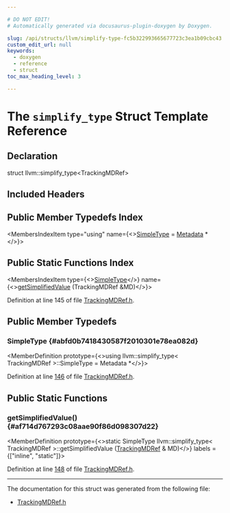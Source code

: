 ```yaml
---

# DO NOT EDIT!
# Automatically generated via docusaurus-plugin-doxygen by Doxygen.

slug: /api/structs/llvm/simplify-type-fc5b322993665677723c3ea1b09cbc43
custom_edit_url: null
keywords:
  - doxygen
  - reference
  - struct
toc_max_heading_level: 3

---
```





# The `simplify_type` Struct Template Reference

<DoxygenPage pluginConfig={pluginConfig}>



## Declaration

<CodeBlock>struct llvm::simplify_type&lt;TrackingMDRef&gt;</CodeBlock>

## Included Headers

<IncludesList>
<IncludesListItem
  filePath="llvm/IR/TrackingMDRef.h"
  permalink="/docs/api/files/include/include/llvm/include/llvm/ir/trackingmdref-h"
  isLocal="true" />
</IncludesList>

## Public Member Typedefs Index

<MembersIndex>

<MembersIndexItem
  type="using"
  name={<><a href="#abfd0b7418430587f2010301e78ea082d">SimpleType</a> = <a href="/docs/api/classes/llvm/metadata">Metadata</a> &#42;</>}>
</MembersIndexItem>

</MembersIndex>

## Public Static Functions Index

<MembersIndex>

<MembersIndexItem
  type={<><a href="#abfd0b7418430587f2010301e78ea082d">SimpleType</a></>}
  name={<><a href="#af714d767293c08aae90f86d098307d22">getSimplifiedValue</a> (TrackingMDRef &amp;MD)</>}>
</MembersIndexItem>

</MembersIndex>


Definition at line 145 of file <a href="/docs/api/files/include/include/llvm/include/llvm/ir/trackingmdref-h">TrackingMDRef.h</a>.

<SectionDefinition>

## Public Member Typedefs

### SimpleType {#abfd0b7418430587f2010301e78ea082d}

<MemberDefinition
  prototype={<>using llvm::simplify&#95;type&lt; TrackingMDRef &gt;::SimpleType =  Metadata &#42;</>}>

Definition at line <a href="/docs/api/files/include/include/llvm/include/llvm/ir/trackingmdref-h/#l00146">146</a> of file <a href="/docs/api/files/include/include/llvm/include/llvm/ir/trackingmdref-h">TrackingMDRef.h</a>.
</MemberDefinition>

</SectionDefinition>

<SectionDefinition>

## Public Static Functions

### getSimplifiedValue() {#af714d767293c08aae90f86d098307d22}

<MemberDefinition
  prototype={<>static SimpleType llvm::simplify&#95;type&lt; TrackingMDRef &gt;::getSimplifiedValue (<a href="/docs/api/classes/llvm/trackingmdref">TrackingMDRef</a> &amp; MD)</>}
  labels = {["inline", "static"]}>

Definition at line <a href="/docs/api/files/include/include/llvm/include/llvm/ir/trackingmdref-h/#l00148">148</a> of file <a href="/docs/api/files/include/include/llvm/include/llvm/ir/trackingmdref-h">TrackingMDRef.h</a>.
</MemberDefinition>

</SectionDefinition>

<hr/>

The documentation for this struct was generated from the following file:

<ul>
<li><a href="/docs/api/files/include/include/llvm/include/llvm/ir/trackingmdref-h">TrackingMDRef.h</a></li>
</ul>

</DoxygenPage>
